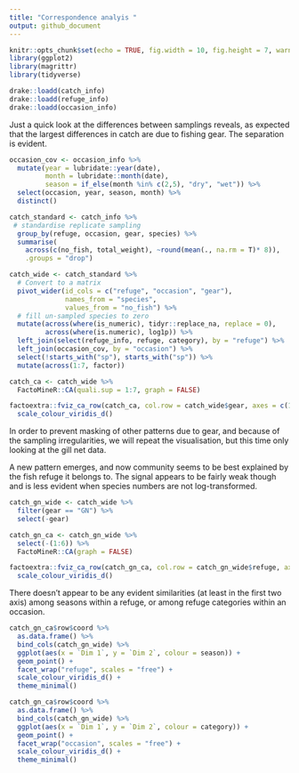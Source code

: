 ```yaml
---
title: "Correspondence analyis "
output: github_document
---
```


```r
knitr::opts_chunk$set(echo = TRUE, fig.width = 10, fig.height = 7, warning = F)
library(ggplot2)
library(magrittr)
library(tidyverse)
```

```r
drake::loadd(catch_info)
drake::loadd(refuge_info)
drake::loadd(occasion_info)
```


Just a quick look at the differences between samplings reveals, as expected that the largest differences in catch are due to fishing gear. 
The separation is evident. 

```r
occasion_cov <- occasion_info %>%
  mutate(year = lubridate::year(date),
         month = lubridate::month(date), 
         season = if_else(month %in% c(2,5), "dry", "wet")) %>%
  select(occasion, year, season, month) %>%
  distinct()

catch_standard <- catch_info %>%
 # standardise replicate sampling
  group_by(refuge, occasion, gear, species) %>%
  summarise(
    across(c(no_fish, total_weight), ~round(mean(., na.rm = T)* 8)), 
    .groups = "drop")

catch_wide <- catch_standard %>%
  # Convert to a matrix
  pivot_wider(id_cols = c("refuge", "occasion", "gear"), 
              names_from = "species", 
              values_from = "no_fish") %>%
  # fill un-sampled species to zero
  mutate(across(where(is_numeric), tidyr::replace_na, replace = 0),
         across(where(is.numeric), log1p)) %>%
  left_join(select(refuge_info, refuge, category), by = "refuge") %>%
  left_join(occasion_cov, by = "occasion") %>%
  select(!starts_with("sp"), starts_with("sp")) %>%
  mutate(across(1:7, factor)) 

catch_ca <- catch_wide %>%
  FactoMineR::CA(quali.sup = 1:7, graph = FALSE)

factoextra::fviz_ca_row(catch_ca, col.row = catch_wide$gear, axes = c(1,2), geom = c("point")) +
  scale_colour_viridis_d() 

```

In order to prevent masking of other patterns due to gear, and because of the sampling irregularities, we will repeat the visualisation, but this time only looking at the gill net data. 

A new pattern emerges, and now community seems to be best explained by the fish refuge it belongs to. The signal appears to be fairly weak though and is less evident when species numbers are not log-transformed. 

```r
catch_gn_wide <- catch_wide %>%
  filter(gear == "GN") %>%
  select(-gear)

catch_gn_ca <- catch_gn_wide %>%
  select(-(1:6)) %>%
  FactoMineR::CA(graph = FALSE)

factoextra::fviz_ca_row(catch_gn_ca, col.row = catch_gn_wide$refuge, axes = c(1,2), geom = c("point")) +
  scale_colour_viridis_d() 
```


There doesn't appear to be any evident similarities (at least in the first two axis) among seasons within a refuge, or among refuge categories within an occasion. 

```r
catch_gn_ca$row$coord %>%
  as.data.frame() %>%
  bind_cols(catch_gn_wide) %>%
  ggplot(aes(x = `Dim 1`, y = `Dim 2`, colour = season)) +
  geom_point() +
  facet_wrap("refuge", scales = "free") +
  scale_colour_viridis_d() +
  theme_minimal()

```

```r

catch_gn_ca$row$coord %>%
  as.data.frame() %>%
  bind_cols(catch_gn_wide) %>%
  ggplot(aes(x = `Dim 1`, y = `Dim 2`, colour = category)) +
  geom_point() +
  facet_wrap("occasion", scales = "free") +
  scale_colour_viridis_d() +
  theme_minimal()
```
